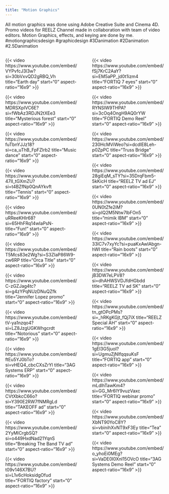 ```yaml
---
title: "Motion Graphics"
---
```


All motion graphics was done using Adobe Creative Suite and Cinema 4D.
Promo videos for REELZ Channel made in collaboration  with team of video editors. Motion Graphics, effects, and keying are done by me.
#motiongraphicsdesign #graphicdesign #3Danimation #2Danimation #2.5Danimation

::::{.columns}

:::{.column width="49%"}

<div class="player">
{{< video https://www.youtube.com/embed/VYPvfcJ3l3w?si=30bVxvQD2gRBQ_Vh
    title="Earth day"
    start="0"
    aspect-ratio="16x9"
>}}
</div>
<div class="player">
{{< video https://www.youtube.com/embed/MDRSXpIVC6E?si=fWbAz3RDJN2tXEe3
    title="Mysterious forest"
    start="0"
    aspect-ratio="16x9"
>}}
</div>
<div class="player">
{{< video https://www.youtube.com/embed/fuTbnYJJz18?si=ca_uThB_FpFZlrb2
    title="Music dance"
    start="0"
    aspect-ratio="16x9"
>}}
</div>
<div class="player">
{{< video https://www.youtube.com/embed/47II_tGXmZU?si=t4BZfNp0QnAYkvft
    title="Tennis"
    start="0"
    aspect-ratio="16x9"
>}}
</div>
<div class="player">
{{< video https://www.youtube.com/embed/uRReeKHIr68?si=65HhFRq14wIaPsN-
    title="Fun!"
    start="0"
    aspect-ratio="16x9"
>}}
</div>
<div class="player">
{{< video https://www.youtube.com/embed/T5Mcs83e2Wg?si=S3ZIaP86W9-cw6RP
    title="Orca Title"
    start="0"
    aspect-ratio="16x9"
>}}
</div>
<div class="player">
{{< video https://www.youtube.com/embed/C-zGZJag4tc?si=g4zYPqNUzDNuQZfk
    title="Jennifer Lopez promo"
    start="0"
    aspect-ratio="16x9"
>}}
</div>
<div class="player">
{{< video https://www.youtube.com/embed/tV-ya1nzqo4?si=LZ8JzgUGKWhgcrdt
    title="Notorious"
    start="0"
    aspect-ratio="16x9"
>}}
</div>
<div class="player">
{{< video https://www.youtube.com/embed/ftEu5YJ0bTo?si=vHEQ4_cbcCXsZrYl
    title="3AG Systems ERP"
    start="0"
    aspect-ratio="16x9"
>}}
</div>
<div class="player">
{{< video https://www.youtube.com/embed/CVtXbkcC66o?si=Y390E2RW7fNMRgLd
    title="TAKEOFF ad"
    start="0"
    aspect-ratio="16x9"
>}}
</div>
<div class="player">
{{< video https://www.youtube.com/embed/2YyMICrgbSQ?si=o449HxdNad21YqnS
    title="Breaking The Band TV ad"
    start="0"
    aspect-ratio="16x9"
>}}
</div>
<div class="player">
{{< video https://www.youtube.com/embed/t09v146X7BU?si=L1v6cHoksidgOfud
    title="FORTIQ factory"
    start="0"
    aspect-ratio="16x9"
>}}
</div>

:::

:::{.column width="1%"}

:::

:::{.column width="49%"}

<div class="player">
{{< video https://www.youtube.com/embed/fSj7KrC2AaY?si=EM5aPP_jd0t1izm4
    title="FORTIQ 7 eyes"
    start="0"
    aspect-ratio="16x9"
>}}
</div>
<div class="player">
{{< video https://www.youtube.com/embed/RYNSlW9THPA?si=3cOq4OngH9AQ0rYW
    title="FORTIQ Demo Reel"
    start="0"
    aspect-ratio="16x9"
>}}
</div>
<div class="player">
{{< video https://www.youtube.com/embed/230HcMViWeo?si=dcdIE8Leh-p0ZpPC
    title="Truss Bridge"
    start="0"
    aspect-ratio="16x9"
>}}
</div>
<div class="player">
{{< video https://www.youtube.com/embed/28giEqM_sTY?si=35DrqFbm5-5kKicH
    title="REELZ TV ad EJ"
    start="0"
    aspect-ratio="16x9"
>}}
</div>
<div class="player">
{{< video https://www.youtube.com/embed/0UN0tZfe2iM?si=pIQ2M5Ntw7lbFOn5
    title="mimik IBM"
    start="0"
    aspect-ratio="16x9"
>}}
</div>
<div class="player">
{{< video https://www.youtube.com/embed/33lC7v7xyYc?si=puaKxAwlAbgn-hWI
    title="Rain boots"
    start="0"
    aspect-ratio="16x9"
>}}
</div>
<div class="player">
{{< video https://www.youtube.com/embed/jB3DW7eLPV8?si=dhAHWSVDJfdHGbdd
    title="REELZ TV ad SK"
    start="0"
    aspect-ratio="16x9"
>}}
</div>
<div class="player">
{{< video https://www.youtube.com/embed/tn_gtOPcPMs?si=_hRKgKGjt_fQj7iX
    title="REELZ Special AH"
    start="0"
    aspect-ratio="16x9"
>}}
</div>
<div class="player">
{{< video https://www.youtube.com/embed/1gEI3G5juoI?si=UgmuZjNIfqqsuKsF
    title="FORTIQ app"
    start="0"
    aspect-ratio="16x9"
>}}
</div>
<div class="player">
{{< video https://www.youtube.com/embed/mLdlhTawKm4?si=GG_Mr6IY9vuzVaxc
    title="FORTIQ webinar promo"
    start="0"
    aspect-ratio="16x9"
>}}
</div>
<div class="player">
{{< video https://www.youtube.com/embed/XbNT90YoC8Y?si=vbinihXvNT9xF3Ey
    title="Tea"
    start="0"
    aspect-ratio="16x9"
>}}
</div>
<div class="player">
{{< video https://www.youtube.com/embed/o_yhoEi0MEg?si=VaDE0I0Xnl15OVcO
    title="3AG Systems Demo Reel"
    start="0"
    aspect-ratio="16x9"
>}}
</div>

:::

::::